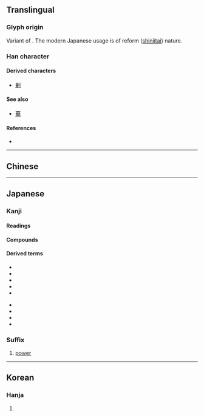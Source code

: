 {{also|乘|椉}}
{{character info/new}}
==Translingual==
{{ja-forms|乗|[[乘]]|[[乘]]}}

===Glyph origin===
Variant of {{l|mul|乘}}. The modern Japanese usage is of reform ([[shinjitai]]) nature.

===Han character===
{{Han char|rn=4|rad=丿|as=08|sn=9|four=|canj=HDT|ids=⿻⿱千木卄}}

====Derived characters====
* [[剰]]

====See also====
* {{l|mul|垂}} [[華]]<!-- graphically similar -->

====References====
* {{Han ref|kx=0083.081|dkj=00153|dj=0166.300|hdz=10039.080|uh=4E57|ud=20055}}

----

==Chinese==
{{zh-see|乘|v}}

----

==Japanese==
{{ja-kanji forms|乗|乘}}

===Kanji===
{{ja-kanji|grade=3|rs=丿08|kyu=乘}}

====Readings====
{{ja-readings
|goon=じょう
|kanon=しょう
|kun=の-る, の-り, の-せる
|nanori=のり
}}

====Compounds====
{{der5|lang=ja|{{ja-l|移乗}}
|{{ja-l|階乗}}
|{{ja-l|騎乗}}
|{{ja-l|警乗}}
|{{ja-l|下乗}}
|{{ja-l|三乗}}
|{{ja-l|座乗}}, {{ja-l|坐乗}}
|{{ja-l|史乗}}
|{{ja-l|試乗}}
|{{ja-l|小乗}}
|{{ja-l|上乗}}
|{{ja-l|相乗}}
|{{ja-l|大乗}}
|{{ja-l|添乗}}
|{{ja-l|搭乗}}
|{{ja-l|同乗}}
|{{ja-l|二乗}}
|{{ja-l|自乗}}
|{{ja-l|配乗}}
|{{ja-l|陪乗}}
|{{ja-l|万乗}}
|{{ja-l|便乗}}
|{{ja-l|分乗}}
|{{ja-l|冪乗}}
|{{ja-l|累乗}}
|{{ja-l|乗合}}
|{{ja-l|乗員}}
|{{ja-l|乗換}}
|{{ja-l|乗艦}}
|{{ja-l|乗気}}
|{{ja-l|乗客}}
|{{ja-l|乗降}}
|{{ja-l|乗号}}
|{{ja-l|乗算}}
|{{ja-l|乗車}}
|{{ja-l|乗手}}
|{{ja-l|乗除}}
|{{ja-l|乗数}}
|{{ja-l|乗積}}
|{{ja-l|乗船}}
|{{ja-l|乗組}}
|{{ja-l|小乗的}}
|{{ja-l|大乗的}}
|{{ja-l|乗馬}}
|{{ja-l|乗物}}
|{{ja-l|乗法}}
|{{ja-l|乗務}}
|{{ja-l|乗羃}}
|{{ja-l|乗用}}
}}

====Derived terms====
{{der-top}}
* {{l|ja|乗じる}}
* {{l|ja|乗す}}
* {{l|ja|乗ずる}}
* {{l|ja|乗せる}}
* {{l|ja|乗っかる}}
{{der-mid}}
* {{l|ja|乗っける}}
* {{l|ja|乗っ切る}}
* {{l|ja|乗っ取る}}
* {{l|ja|乗る}}
{{der-bottom}}

===Suffix===
{{ja-pos|じょう|suffix}}

# {{lb|ja|mathematics|sort=しょう'}} [[power]]
#: {{ja-usex|３の３'''乗'''は２７である。|さん の さん '''じょう''' は に じゅう なな で ある。|Three to the third '''power''' is 27.}}

----

==Korean==

===Hanja===
{{ko-hanja|hangeul=승|rv=seung|mr=sŭng}}

# {{defn|lang=ko|sort=丿08}}